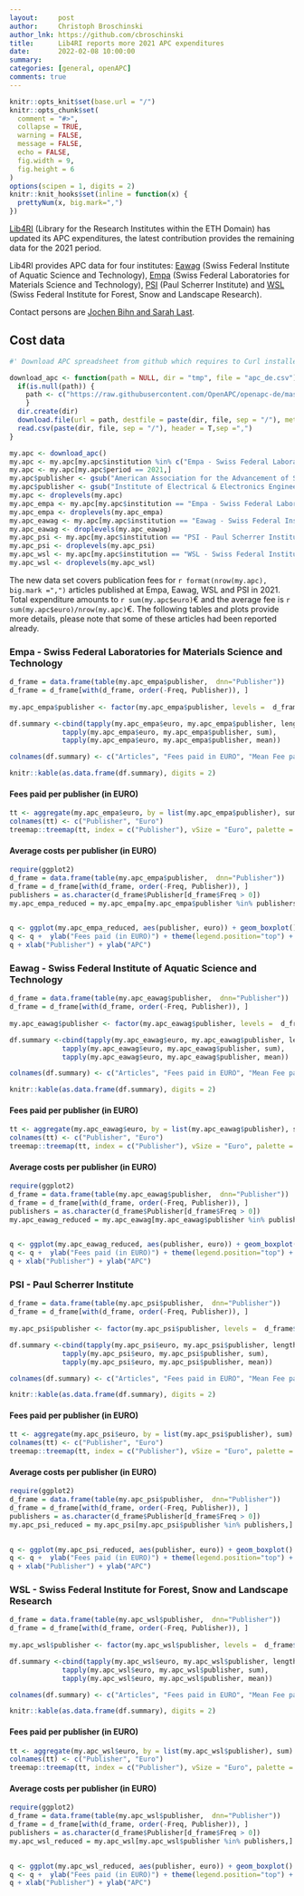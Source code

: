 ```yaml
---
layout:     post
author:     Christoph Broschinski
author_lnk: https://github.com/cbroschinski
title:      Lib4RI reports more 2021 APC expenditures
date:       2022-02-08 10:00:00
summary:    
categories: [general, openAPC]
comments: true
---
```



```r
knitr::opts_knit$set(base.url = "/")
knitr::opts_chunk$set(
  comment = "#>",
  collapse = TRUE,
  warning = FALSE, 
  message = FALSE,
  echo = FALSE,
  fig.width = 9,
  fig.height = 6
)
options(scipen = 1, digits = 2)
knitr::knit_hooks$set(inline = function(x) {
  prettyNum(x, big.mark=",")
})
```

[Lib4RI](https://www.lib4ri.ch/) (Library for the Research Institutes within the ETH Domain) has updated its APC expenditures, the latest contribution provides the remaining data for the 2021 period.

Lib4RI provides APC data for four institutes: [Eawag](https://www.eawag.ch/en/) (Swiss Federal Institute of Aquatic Science and Technology), [Empa](https://www.empa.ch/) (Swiss Federal Laboratories for Materials Science and Technology), [PSI](https://www.psi.ch/en) (Paul Scherrer Institute) and [WSL](https://www.wsl.ch/en/index.html) (Swiss Federal Institute for Forest, Snow and Landscape Research).

Contact persons are [Jochen Bihn and Sarah Last](mailto:openaccess@lib4ri.ch).

## Cost data

```r
#' Download APC spreadsheet from github which requires to Curl installed

download_apc <- function(path = NULL, dir = "tmp", file = "apc_de.csv"){
  if(is.null(path)) {
    path <- c("https://raw.githubusercontent.com/OpenAPC/openapc-de/master/data/apc_de.csv")
    } 
  dir.create(dir) 
  download.file(url = path, destfile = paste(dir, file, sep = "/"), method = "curl")
  read.csv(paste(dir, file, sep = "/"), header = T,sep =",")
}

my.apc <- download_apc()
my.apc <- my.apc[my.apc$institution %in% c("Empa - Swiss Federal Laboratories for Materials Science and Technology", "Eawag - Swiss Federal Institute of Aquatic Science and Technology", "WSL - Swiss Federal Institute for Forest, Snow and Landscape Research", "PSI - Paul Scherrer Institute"),]
my.apc <- my.apc[my.apc$period == 2021,]
my.apc$publisher <- gsub("American Association for the Advancement of Science \\(AAAS\\)", "AAAS", my.apc$publisher)
my.apc$publisher <- gsub("Institute of Electrical & Electronics Engineers \\(IEEE\\)", "IEEE", my.apc$publisher)
my.apc <- droplevels(my.apc)
my.apc_empa <- my.apc[my.apc$institution == "Empa - Swiss Federal Laboratories for Materials Science and Technology",]
my.apc_empa <- droplevels(my.apc_empa)
my.apc_eawag <- my.apc[my.apc$institution == "Eawag - Swiss Federal Institute of Aquatic Science and Technology",]
my.apc_eawag <- droplevels(my.apc_eawag)
my.apc_psi <- my.apc[my.apc$institution == "PSI - Paul Scherrer Institute",]
my.apc_psi <- droplevels(my.apc_psi)
my.apc_wsl <- my.apc[my.apc$institution == "WSL - Swiss Federal Institute for Forest, Snow and Landscape Research",]
my.apc_wsl <- droplevels(my.apc_wsl)
```

The new data set covers publication fees for `r format(nrow(my.apc), big.mark =",")` articles published at Empa, Eawag, WSL and PSI in 2021. Total expenditure amounts to `r sum(my.apc$euro)`€ and the average fee is `r sum(my.apc$euro)/nrow(my.apc)`€. The following tables and plots provide more details, please note that some of these articles had been reported already.

### Empa - Swiss Federal Laboratories for Materials Science and Technology

```r
d_frame = data.frame(table(my.apc_empa$publisher,  dnn="Publisher"))                 
d_frame = d_frame[with(d_frame, order(-Freq, Publisher)), ]                                           
                                    
my.apc_empa$publisher <- factor(my.apc_empa$publisher, levels =  d_frame$Publisher)

df.summary <-cbind(tapply(my.apc_empa$euro, my.apc_empa$publisher, length),
             tapply(my.apc_empa$euro, my.apc_empa$publisher, sum),
             tapply(my.apc_empa$euro, my.apc_empa$publisher, mean))

colnames(df.summary) <- c("Articles", "Fees paid in EURO", "Mean Fee paid")

knitr::kable(as.data.frame(df.summary), digits = 2)
```

#### Fees paid per publisher (in EURO)

```r
tt <- aggregate(my.apc_empa$euro, by = list(my.apc_empa$publisher), sum)
colnames(tt) <- c("Publisher", "Euro")
treemap::treemap(tt, index = c("Publisher"), vSize = "Euro", palette = "Paired")
```


####  Average costs per publisher (in EURO)

```r
require(ggplot2)
d_frame = data.frame(table(my.apc_empa$publisher,  dnn="Publisher"))                 
d_frame = d_frame[with(d_frame, order(-Freq, Publisher)), ]
publishers = as.character(d_frame$Publisher[d_frame$Freq > 0])
my.apc_empa_reduced = my.apc_empa[my.apc_empa$publisher %in% publishers,]

  
q <- ggplot(my.apc_empa_reduced, aes(publisher, euro)) + geom_boxplot() + geom_point()
q <- q +  ylab("Fees paid (in EURO)") + theme(legend.position="top") + theme_bw(base_size = 18) + coord_flip()
q + xlab("Publisher") + ylab("APC")
```

### Eawag - Swiss Federal Institute of Aquatic Science and Technology

```r
d_frame = data.frame(table(my.apc_eawag$publisher,  dnn="Publisher"))                 
d_frame = d_frame[with(d_frame, order(-Freq, Publisher)), ]                                           
                                    
my.apc_eawag$publisher <- factor(my.apc_eawag$publisher, levels =  d_frame$Publisher)

df.summary <-cbind(tapply(my.apc_eawag$euro, my.apc_eawag$publisher, length),
             tapply(my.apc_eawag$euro, my.apc_eawag$publisher, sum),
             tapply(my.apc_eawag$euro, my.apc_eawag$publisher, mean))

colnames(df.summary) <- c("Articles", "Fees paid in EURO", "Mean Fee paid")

knitr::kable(as.data.frame(df.summary), digits = 2)
```

#### Fees paid per publisher (in EURO)

```r
tt <- aggregate(my.apc_eawag$euro, by = list(my.apc_eawag$publisher), sum)
colnames(tt) <- c("Publisher", "Euro")
treemap::treemap(tt, index = c("Publisher"), vSize = "Euro", palette = "Paired")
```


####  Average costs per publisher (in EURO)

```r
require(ggplot2)
d_frame = data.frame(table(my.apc_eawag$publisher,  dnn="Publisher"))                 
d_frame = d_frame[with(d_frame, order(-Freq, Publisher)), ]
publishers = as.character(d_frame$Publisher[d_frame$Freq > 0])
my.apc_eawag_reduced = my.apc_eawag[my.apc_eawag$publisher %in% publishers,]

  
q <- ggplot(my.apc_eawag_reduced, aes(publisher, euro)) + geom_boxplot() + geom_point()
q <- q +  ylab("Fees paid (in EURO)") + theme(legend.position="top") + theme_bw(base_size = 18) + coord_flip()
q + xlab("Publisher") + ylab("APC")
```

### PSI - Paul Scherrer Institute

```r
d_frame = data.frame(table(my.apc_psi$publisher,  dnn="Publisher"))                 
d_frame = d_frame[with(d_frame, order(-Freq, Publisher)), ]                                           
                                    
my.apc_psi$publisher <- factor(my.apc_psi$publisher, levels =  d_frame$Publisher)

df.summary <-cbind(tapply(my.apc_psi$euro, my.apc_psi$publisher, length),
             tapply(my.apc_psi$euro, my.apc_psi$publisher, sum),
             tapply(my.apc_psi$euro, my.apc_psi$publisher, mean))

colnames(df.summary) <- c("Articles", "Fees paid in EURO", "Mean Fee paid")

knitr::kable(as.data.frame(df.summary), digits = 2)
```

#### Fees paid per publisher (in EURO)

```r
tt <- aggregate(my.apc_psi$euro, by = list(my.apc_psi$publisher), sum)
colnames(tt) <- c("Publisher", "Euro")
treemap::treemap(tt, index = c("Publisher"), vSize = "Euro", palette = "Paired")
```


####  Average costs per publisher (in EURO)

```r
require(ggplot2)
d_frame = data.frame(table(my.apc_psi$publisher,  dnn="Publisher"))                 
d_frame = d_frame[with(d_frame, order(-Freq, Publisher)), ]
publishers = as.character(d_frame$Publisher[d_frame$Freq > 0])
my.apc_psi_reduced = my.apc_psi[my.apc_psi$publisher %in% publishers,]

  
q <- ggplot(my.apc_psi_reduced, aes(publisher, euro)) + geom_boxplot() + geom_point()
q <- q +  ylab("Fees paid (in EURO)") + theme(legend.position="top") + theme_bw(base_size = 18) + coord_flip()
q + xlab("Publisher") + ylab("APC")
```

### WSL - Swiss Federal Institute for Forest, Snow and Landscape Research

```r
d_frame = data.frame(table(my.apc_wsl$publisher,  dnn="Publisher"))                 
d_frame = d_frame[with(d_frame, order(-Freq, Publisher)), ]                                           
                                    
my.apc_wsl$publisher <- factor(my.apc_wsl$publisher, levels =  d_frame$Publisher)

df.summary <-cbind(tapply(my.apc_wsl$euro, my.apc_wsl$publisher, length),
             tapply(my.apc_wsl$euro, my.apc_wsl$publisher, sum),
             tapply(my.apc_wsl$euro, my.apc_wsl$publisher, mean))

colnames(df.summary) <- c("Articles", "Fees paid in EURO", "Mean Fee paid")

knitr::kable(as.data.frame(df.summary), digits = 2)
```

#### Fees paid per publisher (in EURO)

```r
tt <- aggregate(my.apc_wsl$euro, by = list(my.apc_wsl$publisher), sum)
colnames(tt) <- c("Publisher", "Euro")
treemap::treemap(tt, index = c("Publisher"), vSize = "Euro", palette = "Paired")
```


####  Average costs per publisher (in EURO)

```r
require(ggplot2)
d_frame = data.frame(table(my.apc_wsl$publisher,  dnn="Publisher"))                 
d_frame = d_frame[with(d_frame, order(-Freq, Publisher)), ]
publishers = as.character(d_frame$Publisher[d_frame$Freq > 0])
my.apc_wsl_reduced = my.apc_wsl[my.apc_wsl$publisher %in% publishers,]

  
q <- ggplot(my.apc_wsl_reduced, aes(publisher, euro)) + geom_boxplot() + geom_point()
q <- q +  ylab("Fees paid (in EURO)") + theme(legend.position="top") + theme_bw(base_size = 18) + coord_flip()
q + xlab("Publisher") + ylab("APC")
```
